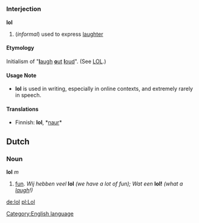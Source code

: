 =={{en}}==
[[Category:English language]]
===Interjection===
'''lol'''

#(''informal'') used to express [[laughter]]
====Etymology====
Initialism of "[[laugh|'''l'''augh]] [[out|'''o'''ut]] [[loud|'''l'''oud]]".  (See [[LOL]].)
====Usage Note====
*'''lol''' is used in writing, especially in online contexts, and extremely rarely in speech.

====Translations====
*Finnish: '''lol''', *[[naur]]*

==Dutch==
===Noun===
'''lol''' ''m''

#[[fun]]. ''Wij hebben veel'' '''lol''' ''(we have a lot of fun); Wat een'' '''lol!''' ''(what a [[laugh]]!)''

[[de:lol]]
[[pl:Lol]]
